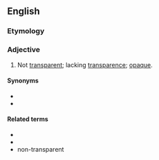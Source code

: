 ==English==

===Etymology===
{{prefix|en|non|transparent}}

===Adjective===
{{en-adj|-}}

# Not [[transparent]]; lacking [[transparence]]; [[opaque]].

====Synonyms====
* {{l|en|intransparent}}
* {{l|en|untransparent}}

====Related terms====
* {{l|en|nontransparency}}
* {{l|en|nontransparently}}
* non-transparent